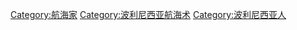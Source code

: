 [[Category:航海家|Category:航海家]]
[[Category:波利尼西亚航海术|Category:波利尼西亚航海术]]
[[Category:波利尼西亚人|Category:波利尼西亚人]]